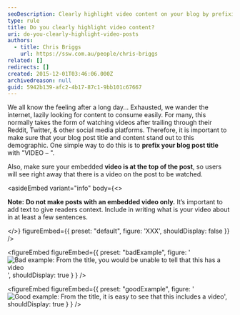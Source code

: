 ```yaml
---
seoDescription: Clearly highlight video content on your blog by prefixing your post title with "VIDEO –" and placing the embedded video at the top of the post. This ensures users can easily identify and engage with your video content.
type: rule
title: Do you clearly highlight video content?
uri: do-you-clearly-highlight-video-posts
authors:
  - title: Chris Briggs
    url: https://ssw.com.au/people/chris-briggs
related: []
redirects: []
created: 2015-12-01T03:46:06.000Z
archivedreason: null
guid: 5942b139-afc2-4b17-87c1-9bb101c67667
---
```


We all know the feeling after a long day... Exhausted, we wander the internet, lazily looking for content to consume easily. For many, this normally takes the form of watching videos after trailing through their Reddit, Twitter, & other social media platforms. Therefore, it is important to make sure that your blog post title and content stand out to this demographic.
One simple way to do this is to **prefix your blog post title** with "VIDEO – ".

Also, make sure your embedded **video is at the top of the post**, so users will see right away that there is a video on the post to be watched.

<asideEmbed
  variant="info"
  body={<>
    
**Note:** **Do not make posts with an embedded video only.** It’s important to add text to give readers context. Include in writing what is your video about in at least a few sentences.

  </>}
  figureEmbed={{
    preset: "default",
    figure: 'XXX',
    shouldDisplay: false
  }}
/>

<figureEmbed figureEmbed={{
  preset: "badExample",
  figure: '![Bad example: From the title, you would be unable to tell that this has a video](Stevo-Bad-blog.png)',
  shouldDisplay: true
} } />


<figureEmbed figureEmbed={{
  preset: "goodExample",
  figure: '![Good example: From the title, it is easy to see that this includes a video](Chris-Good-blog.png)',
  shouldDisplay: true
} } />
